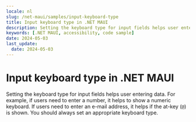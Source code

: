 ```yaml
---
locale: nl
slug: /net-maui/samples/input-keyboard-type
title: Input keyboard type in .NET MAUI
description: Setting the keyboard type for input fields helps user entering data.
keywords: [.NET MAUI, accessibility, code sample]
date: 2024-05-03
last_update:
  date: 2024-05-03
---
```


# Input keyboard type in .NET MAUI

Setting the keyboard type for input fields helps user entering data. For example, if users need to enter a number, it helps to show a numeric keyboard. If users need to enter an e-mail address, it helps if the at-key (`@`) is shown. You should always set an appropriate keyboard type.

<CodeSample id="input-keyboard-type" platform="net-maui" locale="en"/>
